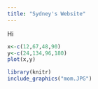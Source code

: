 ```yaml
---
title: "Sydney's Website"
---
```

Hi 
```r
x<-c(12,67,48,90)
y<-c(24,134,96,180)
plot(x,y)
```
```r
library(knitr)
include_graphics("mom.JPG")
```
